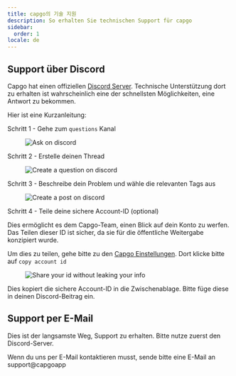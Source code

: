 ```yaml
---
title: capgo의 기술 지원
description: So erhalten Sie technischen Support für capgo
sidebar:
  order: 1
locale: de
---
```


## Support über Discord

Capgo hat einen offiziellen [Discord Server](https://discordcom/invite/VnYRvBfgA6). Technische Unterstützung dort zu erhalten ist wahrscheinlich eine der schnellsten Möglichkeiten, eine Antwort zu bekommen.

Hier ist eine Kurzanleitung:

Schritt 1 - Gehe zum `questions` Kanal

<figure><img style="margin-left: auto; margin-right: auto" src="/discord-questionswebp" alt="Ask on discord" /><figcaption></figcaption></figure>

Schritt 2 - Erstelle deinen Thread

<figure><img style="margin-left: auto; margin-right: auto" src="/discord-newquestionwebp" alt="Create a question on discord" /><figcaption></figcaption></figure>

Schritt 3 - Beschreibe dein Problem und wähle die relevanten Tags aus

<figure><img style="margin-left: auto; margin-right: auto" src="/discord-new-postwebp" alt="Create a post on discord" /><figcaption></figcaption></figure>

Schritt 4 - Teile deine sichere Account-ID (optional)

Dies ermöglicht es dem Capgo-Team, einen Blick auf dein Konto zu werfen. Das Teilen dieser ID ist sicher, da sie für die öffentliche Weitergabe konzipiert wurde.

Um dies zu teilen, gehe bitte zu den [Capgo Einstellungen](https://webcapgoapp/dashboard/settings/account/). Dort klicke bitte auf `copy account id`

<figure><img style="margin-left: auto; margin-right: auto" src="/share-secure-idwebp" alt="Share your id without leaking your info" /><figcaption></figcaption></figure>

Dies kopiert die sichere Account-ID in die Zwischenablage. Bitte füge diese in deinen Discord-Beitrag ein.

## Support per E-Mail

Dies ist der langsamste Weg, Support zu erhalten. Bitte nutze zuerst den Discord-Server.

Wenn du uns per E-Mail kontaktieren musst, sende bitte eine E-Mail an support@capgoapp